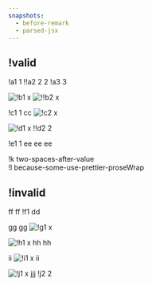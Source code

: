 ```yaml
---
snapshots:
  - before-remark
  - parsed-jsx
---
```


## !valid

!a1 1
!!a2 2
2
!a3 3

![!b1 x](https://b1.com)
![!!b2 x](https://b2.com)

!c1 1
cc
![!c2 x](https://c2.com)

![!d1 x](https://d1.com)
!!d2 2

!e1 1
ee ee
ee

!k two-spaces-after-value  
!l because-some-use-prettier-proseWrap

## !invalid

ff ff
!f1 dd

gg gg
![!g1 x](https://g1.com)

![!h1 x](https://h1.com)
hh hh

ii ![!i1 x](https://i1.com) ii

![!j1 x](https://j2.com)
jjj
!j2 2
